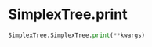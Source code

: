 # SimplexTree.print { #simplextree.SimplexTree.SimplexTree.print }

```python
SimplexTree.SimplexTree.print(**kwargs)
```

